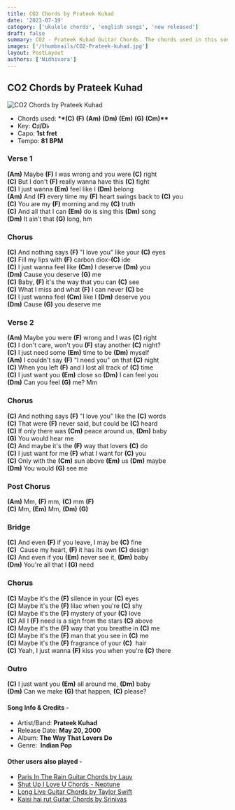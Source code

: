 ```yaml
---
title: CO2 Chords by Prateek Kuhad
date: '2023-07-19'
category: ['ukulele chords', 'english songs', 'new released']
draft: false
summary: CO2 - Prateek Kuhad Guitar Chords. The chords used in this song are (C) (F) (Am) (Dm) (Em) (G) (Cm) . The key of this song is C♯/D♭.
images: ['/thumbnails/CO2-Prateek-kuhad.jpg']
layout: PostLayout
authors: ['Nidhivora']
---
```


## CO2 Chords by Prateek Kuhad

![CO2 Chords by Prateek Kuhad](/thumbnails/CO2-Prateek-kuhad.jpg)

- Chords used: \***\*(C)** **(F)** **(Am)** **(Dm)** **(Em)** **(G)** **(Cm)\*\***
- Key: **C♯/D♭**
- Capo: **1st fret**
- Tempo: **81** **BPM**

### Verse 1

**(Am)** Maybe **(F)** I was wrong and you were **(C)** right\
**(C)** But I don't **(F)** really wanna have this **(C)** fight\
**(C)** I just wanna **(Em)** feel like I **(Dm)** belong\
**(Am)** And **(F)** every time my **(F)** heart swings back to **(C)** you\
**(C)** You are my **(F)** morning and my **(C)** truth\
**(C)** And all that I can **(Em)** do is sing this **(Dm)** song\
**(Dm)** It ain't that **(G)** long, hm

### Chorus

**(C)** And nothing says **(F)** "I love you" like your **(C)** eyes\
**(C)** Fill my lips with **(F)** carbon diox-**(C)** ide\
**(C)** I just wanna feel like **(Cm)** I deserve **(Dm)** you\
**(Dm)** Cause you deserve **(G)** me\
**(C)** Baby, **(F)** it's the way that you can **(C)** see\
**(C)** What I miss and what **(F)** I can never **(C)** be\
**(C)** I just wanna feel **(Cm)** like I **(Dm)** deserve you\
**(Dm)** Cause **(G)** you deserve me

### Verse 2

**(Am)** Maybe you were **(F)** wrong and I was **(C)** right\
**(C)** I don't care, won't you **(F)** stay another **(C)** night?\
**(C)** I just need some **(Em)** time to be **(Dm)** myself\
**(Am)** I couldn't say **(F)** "I need you" on that **(C)** night\
**(C)** When you left **(F)** and I lost all track of **(C)** time\
**(C)** I just want you **(Em)** close so **(Dm)** I can feel you\
**(Dm)** Can you feel **(G)** me? Mm

### Chorus

**(C)** And nothing says **(F)** "I love you" like the **(C)** words\
**(C)** That were **(F)** never said, but could be **(C)** heard\
**(C)** If only there was **(Cm)** peace around us, **(Dm)** baby\
**(G)** You would hear me\
**(C)** And maybe it's the **(F)** way that lovers **(C)** do\
**(C)** I just want for me **(F)** what I want for **(C)** you\
**(C)** Only with the **(Cm)** sun above **(Em)** us **(Dm)** maybe\
**(Dm)** You would **(G)** see me

### Post Chorus

**(Am)** Mm, **(F)** mm, **(C)** mm **(F)**\
**(C)** Mm, **(Em)** Mm, **(Dm)** **(G)**

### Bridge

**(C)** And even **(F)** if you leave, I may be **(C)** fine\
**(C)**  Cause my heart, **(F)** it has its own **(C)** design\
**(C)** And even if you **(Em)** never see it, **(Dm)** baby\
**(Dm)** You're all that I **(G)** need

### Chorus

**(C)** Maybe it's the **(F)** silence in your **(C)** eyes\
**(C)** Maybe it's the **(F)** lilac when you're **(C)** shy\
**(C)** Maybe it's the **(F)** mystery of your **(C)** love\
**(C)** All I **(F)** need is a sign from the stars **(C)** above\
**(C)** Maybe it's the **(F)** way that you breathe in **(C)** me\
**(C)** Maybe it's the **(F)** man that you see in **(C)** me\
**(C)** Maybe it's the **(F)** fragrance of your **(C)**  hair\
**(C)** Yeah, I just wanna **(F)** kiss you when you're **(C)** there

### Outro

**(C)** I just want you **(Em)** all around me, **(Dm)** baby\
**(Dm)** Can we make **(G)** that happen, **(C)** please?

#### Song Info & Credits -

- Artist/Band: **Prateek Kuhad**
- Release Date: **May 20, 2000**
- Album: **The Way That Lovers Do**
- Genre:  **Indian Pop**

#### Other users also played -

- [Paris In The Rain Guitar Chords by Lauv](https://www.chordsco.com/chords/paris-in-the-rain-guitar-chords-by-lauv)
- [Shut Up I Love U Chords - Neptune](https://www.chordsco.com/chords/shut-up-i-love-u-chords-neptune)
- [Long Live Guitar Chords by Taylor Swift](https://www.chordsco.com/chords/Long-live-guitar-chords-by-taylor-swift)
- [Kaisi hai rut Guitar Chords by Srinivas](https://www.chordsco.com/chords/kaisi-hai-rut-guitar-chords-by-srinivas)
